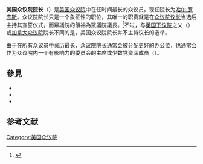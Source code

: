 {{not|美國眾議院議長}}
{{Infobox political post
|post = 院长
|body = [[美国众议院|美国众议院]]
|image = Hal Rogers Official Photo 2010.JPG
|incumbent = [[哈尔·罗杰斯|哈尔·罗杰斯]]
|incumbentsince = {{start date|2022|3|19}}
|department = 
|member_of = [[美国众议院|美国众议院]]
|seat = {{USA}}[[华盛顿哥伦比亚特区|華盛頓特區]]
|first = [[弗雷德里克·米伦伯格|弗雷德里克·米伦伯格]]<br />1789年3月
}}
'''美国众议院院长'''（{{lang-en|Dean of the United States House of Representatives}}）是[[美国众议院|美国众议院]]中在任时间最长的众议员。现任院长为[[哈尔·罗杰斯|哈尔·罗杰斯]]。众议院院长只是一个象征性的职位，其唯一的职责就是在[[美國眾議院議長|众议院议长]]当选后主持其宣誓仪式，而眾議院的領袖為眾議院議長。<ref name=HR>{{cite web |url=http://history.house.gov/Institution/Origins-Development/Oath-of-Office/ |title=Oath of Office |author= |date= |website= |publisher=United States House of Representatives, History, Art & Archives |accessdate=2015-10-31}}</ref>不过，与[[英国下议院|英国下议院]]之父（{{lang|en|Father of the House}}）或[[加拿大众议院|加拿大众议院]]院长不同的是，美国众议院院长并不主持议长的选举。

由于在所有众议员中资历最长，众议院院长通常会被分配更好的办公位，也通常会作为众议院内一个有影响力的委员会的主席或少数党资深成员（{{lang|en|ranking member}}）。

== 參見 ==
* {{le|現任美國眾議員列表 (以資歷排序)|List of current members of the United States House of Representatives by seniority|現任美國眾議員資歷列表}}
* {{Link-en|英國下議院之父|Father of the House (United Kingdom)}}
* {{Link-en|加拿大眾議院院長|Dean of the House (Canada)}}

== 参考文献 ==
{{reflist}}
{{美国国会}}
[[Category:美国众议院|Category:美国众议院]]